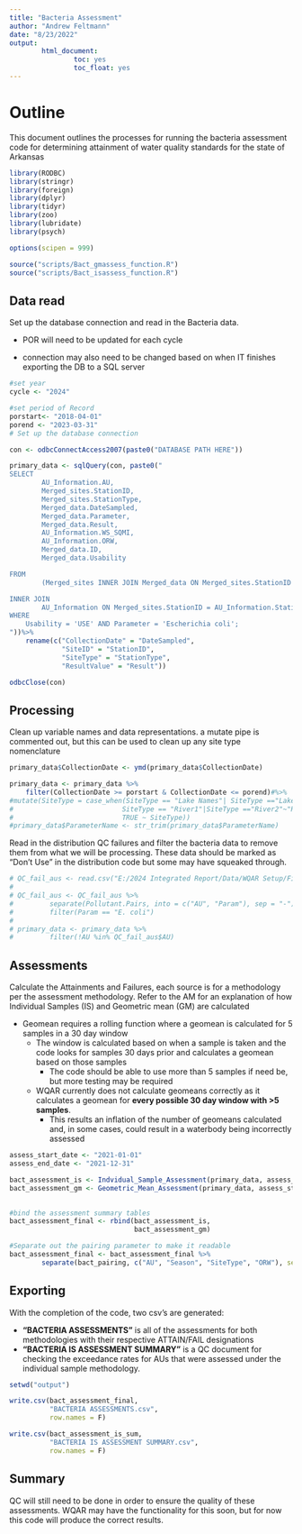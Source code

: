 ---
title: "Bacteria Assessment"
author: "Andrew Feltmann"
date: "8/23/2022"
output: 
        html_document:
                toc: yes
                toc_float: yes
---

# Outline

This document outlines the processes for running the bacteria assessment code for determining attainment of water quality standards for the state of Arkansas

```{r setup, include=FALSE}
library(RODBC)
library(stringr)
library(foreign)
library(dplyr)
library(tidyr)
library(zoo)
library(lubridate)
library(psych)
```

```{r , include = FALSE}
options(scipen = 999)
```

```{r , include=FALSE}
source("scripts/Bact_gmassess_function.R")
source("scripts/Bact_isassess_function.R")
```

## Data read

Set up the database connection and read in the Bacteria data.

-   POR will need to be updated for each cycle

-   connection may also need to be changed based on when IT finishes exporting the DB to a SQL server

```{r Data connection}
#set year
cycle <- "2024"

#set period of Record
porstart<- "2018-04-01"
porend <- "2023-03-31"
# Set up the database connection

con <- odbcConnectAccess2007(paste0("DATABASE PATH HERE"))

primary_data <- sqlQuery(con, paste0("
SELECT 
        AU_Information.AU, 
        Merged_sites.StationID, 
        Merged_sites.StationType,
        Merged_data.DateSampled, 
        Merged_data.Parameter, 
        Merged_data.Result, 
        AU_Information.WS_SQMI,
        AU_Information.ORW, 
        Merged_data.ID, 
        Merged_data.Usability

FROM 
        (Merged_sites INNER JOIN Merged_data ON Merged_sites.StationID = Merged_data.StationID)

INNER JOIN 
        AU_Information ON Merged_sites.StationID = AU_Information.StationID
WHERE
    Usability = 'USE' AND Parameter = 'Escherichia coli';
"))%>%
    rename(c("CollectionDate" = "DateSampled", 
             "SiteID" = "StationID",
             "SiteType" = "StationType",
             "ResultValue" = "Result"))

odbcClose(con)

```

## Processing

Clean up variable names and data representations. a mutate pipe is commented out, but this can be used to clean up any site type nomenclature

```{r}

primary_data$CollectionDate <- ymd(primary_data$CollectionDate)

primary_data <- primary_data %>%
    filter(CollectionDate >= porstart & CollectionDate <= porend)#%>%
#mutate(SiteType = case_when(SiteType == "Lake Names"| SiteType =="Lakename2" ~ "Lake/Reservoir",
#                           SiteType == "River1"|SiteType =="River2"~"River/Stream",
#                           TRUE ~ SiteType))
#primary_data$ParameterName <- str_trim(primary_data$ParameterName)
```

Read in the distribution QC failures and filter the bacteria data to remove them from what we will be processing. These data should be marked as "Don't Use" in the distribution code but some may have squeaked through.

```{r}
# QC_fail_aus <- read.csv("E:/2024 Integrated Report/Data/WQAR Setup/Final_Dist_Decisions_sample_year fails added.csv")
# 
# QC_fail_aus <- QC_fail_aus %>%
#         separate(Pollutant.Pairs, into = c("AU", "Param"), sep = "-")%>%
#         filter(Param == "E. coli")
# 
# primary_data <- primary_data %>%
#         filter(!AU %in% QC_fail_aus$AU)
```

## Assessments

Calculate the Attainments and Failures, each source is for a methodology per the assessment methodology. Refer to the AM for an explanation of how Individual Samples (IS) and Geometric mean (GM) are calculated

-   Geomean requires a rolling function where a geomean is calculated for 5 samples in a 30 day window
    -   The window is calculated based on when a sample is taken and the code looks for samples 30 days prior and calculates a geomean based on those samples
        -   The code should be able to use more than 5 samples if need be, but more testing may be required
    -   WQAR currently does not calculate geomeans correctly as it calculates a geomean for **every possible 30 day window with \>5 samples**.
        -   This results an inflation of the number of geomeans calculated and, in some cases, could result in a waterbody being incorrectly assessed

```{r}
assess_start_date <- "2021-01-01"
assess_end_date <- "2021-12-31" 

bact_assessment_is <- Indvidual_Sample_Assessment(primary_data, assess_start_date, assess_end_date)
bact_assessment_gm <- Geometric_Mean_Assessment(primary_data, assess_start_date, assess_end_date)
                                                  
```

```{r}
#bind the assessment summary tables
bact_assessment_final <- rbind(bact_assessment_is,
                               bact_assessment_gm)

#Separate out the pairing parameter to make it readable
bact_assessment_final <- bact_assessment_final %>%
        separate(bact_pairing, c("AU", "Season", "SiteType", "ORW"), sep = "-")
```

## Exporting

With the completion of the code, two csv's are generated:

-   **"BACTERIA ASSESSMENTS"** is all of the assessments for both methodologies with their respective ATTAIN/FAIL designations
-   **"BACTERIA IS ASSESSMENT SUMMARY"** is a QC document for checking the exceedance rates for AUs that were assessed under the individual sample methodology.

```{r}
setwd("output")

write.csv(bact_assessment_final, 
          "BACTERIA ASSESSMENTS.csv", 
          row.names = F)

write.csv(bact_assessment_is_sum, 
          "BACTERIA IS ASSESSMENT SUMMARY.csv",
          row.names = F)
```

## Summary

QC will still need to be done in order to ensure the quality of these assessments. WQAR may have the functionality for this soon, but for now this code will produce the correct results.
